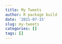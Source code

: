 ```yaml
---
title: My Tweets
author: R package build
date: '2021-07-15'
slug: my-tweets
categories: []
tags: []
---
```

